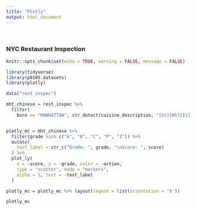 ```yaml
---
title: "Plotly"
output: html_document
---
```


<br>

### NYC Restaurant Inspection


```r
knitr::opts_chunk$set(echo = TRUE, warning = FALSE, message = FALSE)
```


```r
library(tidyverse)
library(p8105.datasets)
library(plotly)
```



```r
data("rest_inspec")

mht_chinese = rest_inspec %>% 
  filter(
    boro == "MANHATTAN", str_detect(cuisine_description, "[Cc][Hh][Ii][Nn][Ee][Ss][Ee]"))


plotly_mc = mht_chinese %>% 
  filter(grade %in% c("A", "B", "C", "P", "Z")) %>% 
  mutate(
    text_label = str_c("Grade: ", grade, "\nScore: ", score)
  ) %>% 
  plot_ly(
    x = ~score, y = ~grade, color = ~action,
    type = "scatter", mode = "markers",
    alpha = 1, text = ~text_label
  )

plotly_mc = plotly_mc %>% layout(legend = list(orientation = 'h'))

plotly_mc
```

